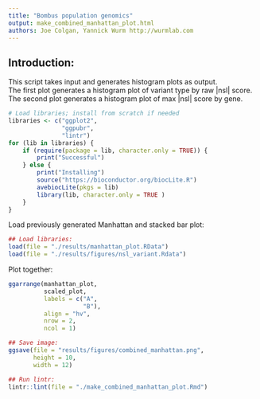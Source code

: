 ```yaml
---
title: "Bombus population genomics"
output: make_combined_manhattan_plot.html
authors: Joe Colgan, Yannick Wurm http://wurmlab.com
---
```


## Introduction:
This script takes input and generates histogram plots as output.  
The first plot generates a histogram plot of variant type by raw |nsl| score.
The second plot generates a histogram plot of max |nsl| score by gene.

```r
# Load libraries; install from scratch if needed
libraries <- c("ggplot2",
               "ggpubr",
               "lintr")
for (lib in libraries) {
    if (require(package = lib, character.only = TRUE)) {
        print("Successful")
    } else {
        print("Installing")
        source("https://bioconductor.org/biocLite.R")
        avebiocLite(pkgs = lib)
        library(lib, character.only = TRUE )
    }
}
```

Load previously generated Manhattan and stacked bar plot:

```r
## Load libraries:
load(file = "./results/manhattan_plot.RData")
load(file = "./results/figures/nsl_variant.Rdata")
```

Plot together:

```r
ggarrange(manhattan_plot,
          scaled_plot,
          labels = c("A",
                     "B"),
          align = "hv",
          nrow = 2,
          ncol = 1)

## Save image:
ggsave(file = "results/figures/combined_manhattan.png",
       height = 10,
       width = 12)
```

```r
## Run lintr:
lintr::lint(file = "./make_combined_manhattan_plot.Rmd")
```
